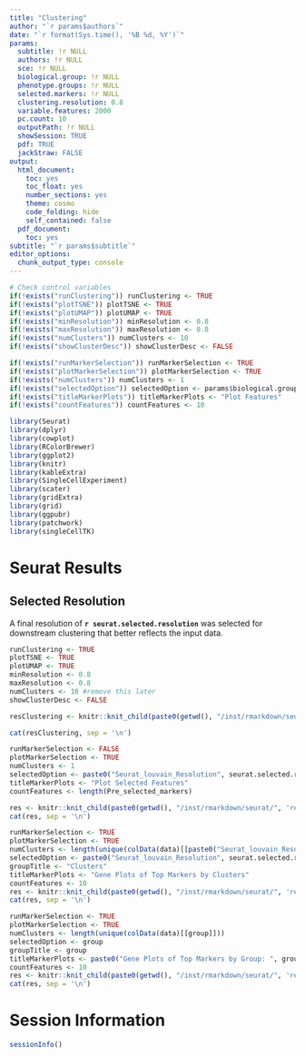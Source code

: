 ```yaml
---
title: "Clustering"
author: "`r params$authors`"
date: "`r format(Sys.time(), '%B %d, %Y')`"
params:
  subtitle: !r NULL
  authors: !r NULL
  sce: !r NULL
  biological.group: !r NULL
  phenotype.groups: !r NULL
  selected.markers: !r NULL
  clustering.resolution: 0.8
  variable.features: 2000
  pc.count: 10
  outputPath: !r NULL
  showSession: TRUE
  pdf: TRUE
  jackStraw: FALSE
output:
  html_document:
    toc: yes
    toc_float: yes
    number_sections: yes
    theme: cosmo
    code_folding: hide
    self_contained: false
  pdf_document:
    toc: yes
subtitle: "`r params$subtitle`"
editor_options:
  chunk_output_type: console
---
```


```r
# Check control variables
if(!exists("runClustering")) runClustering <- TRUE
if(!exists("plotTSNE")) plotTSNE <- TRUE
if(!exists("plotUMAP")) plotUMAP <- TRUE
if(!exists("minResolution")) minResolution <- 0.8
if(!exists("maxResolution")) maxResolution <- 0.8
if(!exists("numClusters")) numClusters <- 10
if(!exists("showClusterDesc")) showClusterDesc <- FALSE

if(!exists("runMarkerSelection")) runMarkerSelection <- TRUE
if(!exists("plotMarkerSelection")) plotMarkerSelection <- TRUE
if(!exists("numClusters")) numClusters <- 1
if(!exists("selectedOption")) selectedOption <- params$biological.group
if(!exists("titleMarkerPlots")) titleMarkerPlots <- "Plot Features"
if(!exists("countFeatures")) countFeatures <- 10
```

```r
library(Seurat)
library(dplyr)
library(cowplot)
library(RColorBrewer)
library(ggplot2)
library(knitr)
library(kableExtra)
library(SingleCellExperiment)
library(scater)
library(gridExtra)
library(grid)
library(ggpubr)
library(patchwork)
library(singleCellTK)
```

# Seurat Results

## Selected Resolution {.tabset .tabset-fade}
A final resolution of **`r seurat.selected.resolution`** was selected for downstream clustering that better reflects the input data.

<!-- Clustering -->
```r
runClustering <- TRUE
plotTSNE <- TRUE
plotUMAP <- TRUE
minResolution <- 0.8
maxResolution <- 0.8
numClusters <- 10 #remove this later
showClusterDesc <- FALSE

resClustering <- knitr::knit_child(paste0(getwd(), "/inst/rmarkdown/seurat/", 'reportSeuratClustering.Rmd'), quiet = TRUE)
```

```r
cat(resClustering, sep = '\n')
```

<!-- Pre-selected Markers -->
```r
runMarkerSelection <- FALSE
plotMarkerSelection <- TRUE
numClusters <- 1
selectedOption <- paste0("Seurat_louvain_Resolution", seurat.selected.resolution)
titleMarkerPlots <- "Plot Selected Features"
countFeatures <- length(Pre_selected_markers)

res <- knitr::knit_child(paste0(getwd(), "/inst/rmarkdown/seurat/", 'reportSeuratMarkerSelection.Rmd'), quiet = TRUE)
cat(res, sep = '\n')
```

<!-- Marker Selection (Clusters) -->
```r
runMarkerSelection <- TRUE
plotMarkerSelection <- TRUE
numClusters <- length(unique(colData(data)[[paste0("Seurat_louvain_Resolution", seurat.selected.resolution)]]))
selectedOption <- paste0("Seurat_louvain_Resolution", seurat.selected.resolution)
groupTitle <- "Clusters"
titleMarkerPlots <- "Gene Plots of Top Markers by Clusters"
countFeatures <- 10
res <- knitr::knit_child(paste0(getwd(), "/inst/rmarkdown/seurat/", 'reportSeuratMarkerSelection.Rmd'), quiet = TRUE)
cat(res, sep = '\n')
```

<!-- Marker Selection (Group) -->
```r
runMarkerSelection <- TRUE
plotMarkerSelection <- TRUE
numClusters <- length(unique(colData(data)[[group]]))
selectedOption <- group
groupTitle <- group
titleMarkerPlots <- paste0("Gene Plots of Top Markers by Group: ", group)
countFeatures <- 10
res <- knitr::knit_child(paste0(getwd(), "/inst/rmarkdown/seurat/", 'reportSeuratMarkerSelection.Rmd'), quiet = TRUE)
cat(res, sep = '\n')
```

# Session Information
```r
sessionInfo()
```

